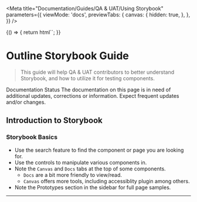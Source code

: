 
<Meta
  title="Documentation/Guides/QA & UAT/Using Storybook"
  parameters={{
    viewMode: 'docs',
    previewTabs: {
      canvas: {
        hidden: true,
      },
    },
  }}
/>

<Story name="Introduction">
  {() => {
    return html``;
  }}
</Story>

# Outline Storybook Guide

> This guide will help QA & UAT contributors to better understand Storybook, and how to utilize it for testing components.

<outline-alert statusType="info" size="large" class="mb-6">
  <span slot="outline-alert--header">Documentation Status</span>
  The documentation on this page is in need of additional updates, corrections or information. <span class="font-semibold italic">Expect frequent updates and/or changes.</span>
</outline-alert>

## Introduction to Storybook

### Storybook Basics
- Use the search feature to find the component or page you are looking for.
- Use the controls to manipulate various components in.
- Note the `Canvas` and `Docs` tabs at the top of some components. 
  - `Docs` are a bit more friendly to view/read.
  - `Canvas` offers more tools, including accessiblity plugin among others. 
- Note the Prototypes section in the sidebar for full page samples.

--- 
